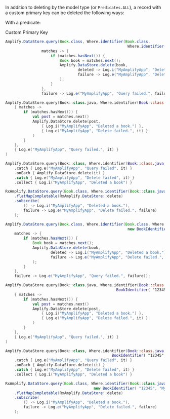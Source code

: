 In addition to deleting by the model type (or `Predicates.ALL`), a record with a custom primary key can be deleted the following ways:


With a predicate:

Custom Primary Key

<Block name="Custom Primary Key">
<BlockSwitcher>
<Block name="Java">

```java
Amplify.DataStore.query(Book.class, Where.identifier(Book.class,
                                                      Where.identifier(Book.class, "12345")),
                matches -> {
                    if (matches.hasNext()) {
                        Book book = matches.next();
                        Amplify.DataStore.delete(book,
                                deleted -> Log.i("MyAmplifyApp", "Deleted a book."),
                                failure -> Log.e("MyAmplifyApp", "Delete failed.", failure)
                        );
                    }
                },
                failure -> Log.e("MyAmplifyApp", "Query failed.", failure));

```

</Block>
<Block name="Kotlin - Callbacks">

```kotlin
Amplify.DataStore.query(Book::class.java, Where.identifier(Book::class.java, "12345"),
    { matches ->
        if (matches.hasNext()) {
            val post = matches.next()
            Amplify.DataStore.delete(post,
                { Log.i("MyAmplifyApp", "Deleted a book.") },
                { Log.e("MyAmplifyApp", "Delete failed.", it) }
            )
        }
    },
    { Log.e("MyAmplifyApp", "Query failed.", it) }
)
```

</Block>
<Block name="Kotlin - Coroutines (Beta)">

```kotlin
Amplify.DataStore.query(Book::class, Where.identifier(Book::class.java, "12345"))
    .catch { Log.e("MyAmplifyApp", "Query failed", it) }
    .onEach { Amplify.DataStore.delete(it) }
    .catch { Log.e("MyAmplifyApp", "Delete failed", it) }
    .collect { Log.i("MyAmplifyApp", "Deleted a book") }
```

</Block>
<Block name="RxJava">

```java
RxAmplify.DataStore.query(Book.class, Where.identifier(Book::class.java, "12345"))
    .flatMapCompletable(RxAmplify.DataStore::delete)
    .subscribe(
        () -> Log.i("MyAmplifyApp", "Deleted a book."),
        failure -> Log.e("MyAmplifyApp", "Delete failed.", failure)
    );
```

</Block>
</BlockSwitcher>
</Block>

<Block name="Composite Key">

<BlockSwitcher>
<Block name="Java">

```java
Amplify.DataStore.query(Book.class, Where.identifier(Book.class, Where.identifier(Book::class.java,
                                                      new BookIdentifier( "12345", "My Title")),
    matches -> {
        if (matches.hasNext()) {
            Book book = matches.next();
            Amplify.DataStore.delete(book,
                    deleted -> Log.i("MyAmplifyApp", "Deleted a book."),
                    failure -> Log.e("MyAmplifyApp", "Delete failed.", failure)
            );
        }
    },
    failure -> Log.e("MyAmplifyApp", "Query failed.", failure));

```

</Block>
<Block name="Kotlin - Callbacks">

```kotlin
Amplify.DataStore.query(Book::class.java, Where.identifier(Book::class.java,
                                                 BookIdentifier( "12345", "My Title")),
    { matches ->
        if (matches.hasNext()) {
            val post = matches.next()
            Amplify.DataStore.delete(post,
                { Log.i("MyAmplifyApp", "Deleted a book.") },
                { Log.e("MyAmplifyApp", "Delete failed.", it) }
            )
        }
    },
    { Log.e("MyAmplifyApp", "Query failed.", it) }
)
```

</Block>
<Block name="Kotlin - Coroutines (Beta)">

```kotlin
Amplify.DataStore.query(Book::class, Where.identifier(Book::class.java,
                                               BookIdentifier( "12345", "My Title")))
    .catch { Log.e("MyAmplifyApp", "Query failed", it) }
    .onEach { Amplify.DataStore.delete(it) }
    .catch { Log.e("MyAmplifyApp", "Delete failed", it) }
    .collect { Log.i("MyAmplifyApp", "Deleted a book") }
```

</Block>
<Block name="RxJava">

```java
RxAmplify.DataStore.query(Book.class, Where.identifier(Book::class.java,
                                       new BookIdentifier( "12345", "My Title")))
    .flatMapCompletable(RxAmplify.DataStore::delete)
    .subscribe(
        () -> Log.i("MyAmplifyApp", "Deleted a book."),
        failure -> Log.e("MyAmplifyApp", "Delete failed.", failure)
    );
```

</Block>
</BlockSwitcher>

</Block>


